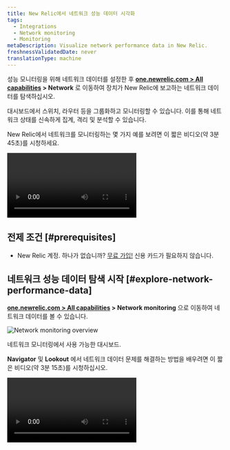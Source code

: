```yaml
---
title: New Relic에서 네트워크 성능 데이터 시각화
tags:
  - Integrations
  - Network monitoring
  - Monitoring
metaDescription: Visualize network performance data in New Relic.
freshnessValidatedDate: never
translationType: machine
---
```



성능 모니터링을 위해 네트워크 데이터를 설정한 후 **[one.newrelic.com > All capabilities](https://one.newrelic.com/all-capabilities) > Network** 로 이동하여 장치가 New Relic에 보고하는 네트워크 데이터를 탐색하십시오.

대시보드에서 스위치, 라우터 등을 그룹화하고 모니터링할 수 있습니다. 이를 통해 네트워크 상태를 신속하게 집계, 격리 및 분석할 수 있습니다.

New Relic에서 네트워크를 모니터링하는 몇 가지 예를 보려면 이 짧은 비디오(약 3분 45초)를 시청하세요.

<Video
  id="rnxfPSR_ZCo"
  type="youtube"
/>

## 전제 조건 [#prerequisites]

* New Relic 계정. 하나가 없습니까? [무료 가입!](https://newrelic.com/signup) 신용 카드가 필요하지 않습니다.

## 네트워크 성능 데이터 탐색 시작 [#explore-network-performance-data]

**[one.newrelic.com > All capabilities](https://one.newrelic.com/all-capabilities) > Network monitoring** 으로 이동하여 네트워크 데이터를 볼 수 있습니다.

<img
  title="Network monitoring overview"
  alt="Network monitoring overview"
  src={networkDevicePerformance}
/>

<figcaption>
  네트워크 모니터링에서 사용 가능한 대시보드.
</figcaption>

**Navigator** 및 **Lookout** 에서 네트워크 데이터 문제를 해결하는 방법을 배우려면 이 짧은 비디오(약 3분 15초)를 시청하십시오.

<Video
  id="qkakBi0Lc9Y"
  type="youtube"
/>